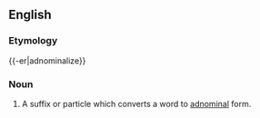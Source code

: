 ==English==

===Etymology===

{{-er|adnominalize}}

===Noun===
{{en-noun}}

# {{context|linguistics|lang=en}} A suffix or particle which converts a word to [[adnominal]] form.